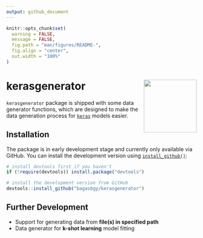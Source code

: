 ```yaml
---
output: github_document
---
```


<!-- README.md is generated from README.Rmd. Please edit that file -->

```r
knitr::opts_chunk$set(
  warning = FALSE,
  message = FALSE,
  fig.path = "man/figures/README-",
  fig.align = "center",
  out.width = "100%"
)
```

# kerasgenerator <img src="man/figures/logo.svg" align="right" height=140/>

`kerasgenerator` package is shipped with some data generator functions, which are designed to make the data generation process for [`keras`](https://keras.rstudio.com) models easier.

## Installation

The package is in early development stage and currently only available via GitHub. You can install the development version using [`install_github()`](http://devtools.r-lib.org/reference/install_github):

```r

# install devtools first if you haven't
if (!require(devtools)) install.package("devtools")

# install the development version from GitHub
devtools::install_github("bagasbgy/kerasgenerator")

```

## Further Development

* Support for generating data from **file(s) in specified path**
* Data generator for **k-shot learning** model fitting
